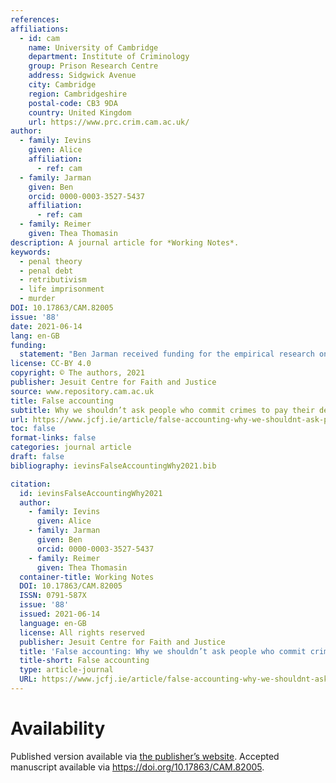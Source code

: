 ```yaml
---
references:
affiliations:
  - id: cam
    name: University of Cambridge
    department: Institute of Criminology
    group: Prison Research Centre
    address: Sidgwick Avenue
    city: Cambridge
    region: Cambridgeshire
    postal-code: CB3 9DA
    country: United Kingdom
    url: https://www.prc.crim.cam.ac.uk/
author:
  - family: Ievins
    given: Alice
    affiliation:
      - ref: cam
  - family: Jarman
    given: Ben
    orcid: 0000-0003-3527-5437
    affiliation:
      - ref: cam
  - family: Reimer
    given: Thea Thomasin
description: A journal article for *Working Notes*.
keywords: 
  - penal theory
  - penal debt
  - retributivism
  - life imprisonment
  - murder
DOI: 10.17863/CAM.82005
issue: '88'
date: 2021-06-14
lang: en-GB
funding: 
  statement: "Ben Jarman received funding for the empirical research on which this article is based via an UKRI PhD studentship, ESRC reference 2405252, co-funded by Quakers in Britain."
license: CC-BY 4.0
copyright: © The authors, 2021
publisher: Jesuit Centre for Faith and Justice
source: www.repository.cam.ac.uk
title: False accounting
subtitle: Why we shouldn’t ask people who commit crimes to pay their debts to society
url: https://www.jcfj.ie/article/false-accounting-why-we-shouldnt-ask-people-who-commit-crimes-to-pay-their-debts-to-society/
toc: false
format-links: false
categories: journal article
draft: false
bibliography: ievinsFalseAccountingWhy2021.bib

citation:
  id: ievinsFalseAccountingWhy2021
  author:
    - family: Ievins
      given: Alice
    - family: Jarman
      given: Ben
      orcid: 0000-0003-3527-5437
    - family: Reimer
      given: Thea Thomasin
  container-title: Working Notes
  DOI: 10.17863/CAM.82005
  ISSN: 0791-587X
  issue: '88'
  issued: 2021-06-14
  language: en-GB
  license: All rights reserved
  publisher: Jesuit Centre for Faith and Justice
  title: 'False accounting: Why we shouldn’t ask people who commit crimes to pay their debts to society'
  title-short: False accounting
  type: article-journal
  URL: https://www.jcfj.ie/article/false-accounting-why-we-shouldnt-ask-people-who-commit-crimes-to-pay-their-debts-to-society/
---
```


# Availability

Published version available via [the publisher's website](https://www.jcfj.ie/article/false-accounting-why-we-shouldnt-ask-people-who-commit-crimes-to-pay-their-debts-to-society/). Accepted manuscript available via <https://doi.org/10.17863/CAM.82005>.
